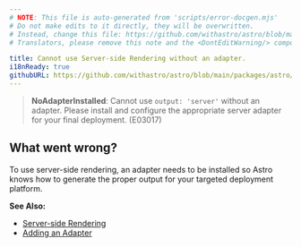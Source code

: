 ```yaml
---
# NOTE: This file is auto-generated from 'scripts/error-docgen.mjs'
# Do not make edits to it directly, they will be overwritten.
# Instead, change this file: https://github.com/withastro/astro/blob/main/packages/astro/src/core/errors/errors-data.ts
# Translators, please remove this note and the <DontEditWarning/> component.

title: Cannot use Server-side Rendering without an adapter.
i18nReady: true
githubURL: https://github.com/withastro/astro/blob/main/packages/astro/src/core/errors/errors-data.ts
---
```


<DontEditWarning />


> **NoAdapterInstalled**: Cannot use `output: 'server'` without an adapter. Please install and configure the appropriate server adapter for your final deployment. (E03017)

## What went wrong?
To use server-side rendering, an adapter needs to be installed so Astro knows how to generate the proper output for your targeted deployment platform.

**See Also:**
-  [Server-side Rendering](/en/guides/server-side-rendering/)- [Adding an Adapter](/en/guides/server-side-rendering/#adding-an-adapter)


